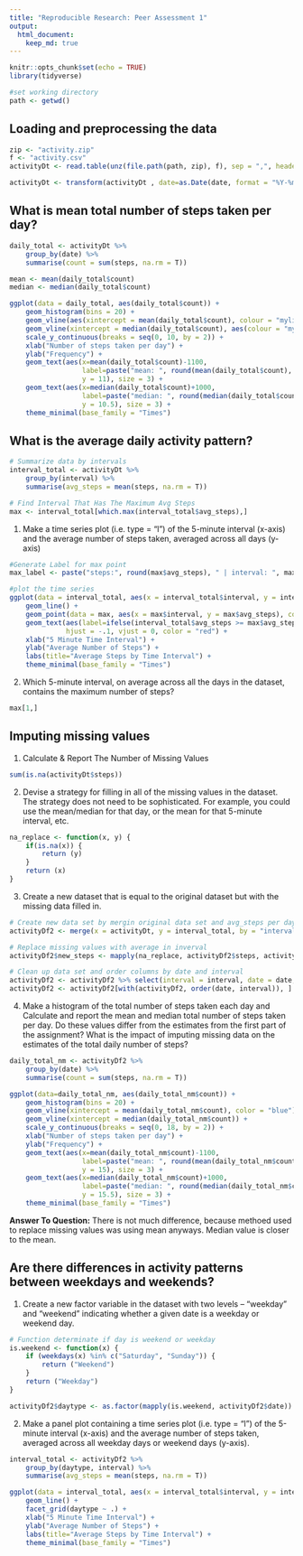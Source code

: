 ```yaml
---
title: "Reproducible Research: Peer Assessment 1"
output: 
  html_document:
    keep_md: true
---
```

```r
knitr::opts_chunk$set(echo = TRUE)
library(tidyverse)
```

```r
#set working directory
path <- getwd()
```

## Loading and preprocessing the data

```r
zip <- "activity.zip"
f <- "activity.csv"
activityDt <- read.table(unz(file.path(path, zip), f), sep = ",", header = TRUE)
```

```r
activityDt <- transform(activityDt , date=as.Date(date, format = "%Y-%m-%d"))

```

## What is mean total number of steps taken per day?


```r
daily_total <- activityDt %>% 
    group_by(date) %>% 
    summarise(count = sum(steps, na.rm = T))
```


```r
mean <- mean(daily_total$count)
median <- median(daily_total$count)

ggplot(data = daily_total, aes(daily_total$count)) + 
    geom_histogram(bins = 20) +
    geom_vline(aes(xintercept = mean(daily_total$count), colour = "myline1"), color = "blue", show.legend = TRUE) + 
    geom_vline(xintercept = median(daily_total$count), aes(colour = "myline2"), color = "lightblue") + 
    scale_y_continuous(breaks = seq(0, 10, by = 2)) + 
    xlab("Number of steps taken per day") +
    ylab("Frequency") + 
    geom_text(aes(x=mean(daily_total$count)-1100, 
                  label=paste("mean: ", round(mean(daily_total$count), digits = 1), sep = ""), 
                  y = 11), size = 3) +
    geom_text(aes(x=median(daily_total$count)+1000, 
                  label=paste("median: ", round(median(daily_total$count), digits = 1), sep = ""), 
                  y = 10.5), size = 3) +
    theme_minimal(base_family = "Times") 

```


## What is the average daily activity pattern?

```r
# Summarize data by intervals
interval_total <- activityDt %>% 
    group_by(interval) %>% 
    summarise(avg_steps = mean(steps, na.rm = T))

# Find Interval That Has The Maximum Avg Steps
max <- interval_total[which.max(interval_total$avg_steps),]
```

1. Make a time series plot (i.e. type = "l") of the 5-minute interval (x-axis) and the average number of steps taken, averaged across all days (y-axis)

```r
#Generate Label for max point 
max_label <- paste("steps:", round(max$avg_steps), " | interval: ", max$interval, sep = "")

#plot the time series
ggplot(data = interval_total, aes(x = interval_total$interval, y = interval_total$avg_steps)) + 
    geom_line() + 
    geom_point(data = max, aes(x = max$interval, y = max$avg_steps), color = "red") + 
    geom_text(aes(label=ifelse(interval_total$avg_steps >= max$avg_steps, as.character(max_label),'')), 
              hjust = -.1, vjust = 0, color = "red") +
    xlab("5 Minute Time Interval") + 
    ylab("Average Number of Steps") + 
    labs(title="Average Steps by Time Interval") + 
    theme_minimal(base_family = "Times")
```


2. Which 5-minute interval, on average across all the days in the dataset, contains the maximum number of steps?
```r
max[1,]

```

## Imputing missing values

1. Calculate & Report The Number of Missing Values
```r
sum(is.na(activityDt$steps))
```

2. Devise a strategy for filling in all of the missing values in the dataset. The strategy does not need to be sophisticated. For example, you could use the mean/median for that day, or the mean for that 5-minute interval, etc.

```r
na_replace <- function(x, y) {
    if(is.na(x)) {
        return (y)
    }
    return (x)
}
```

3. Create a new dataset that is equal to the original dataset but with the missing data filled in.

```r
# Create new data set by mergin original data set and avg_steps per day data set
activityDf2 <- merge(x = activityDt, y = interval_total, by = "interval", all = TRUE)

# Replace missing values with average in inverval
activityDf2$new_steps <- mapply(na_replace, activityDf2$steps, activityDf2$avg_steps)

# Clean up data set and order columns by date and interval
activityDf2 <- activityDf2 %>% select(interval = interval, date = date, steps = new_steps)
activityDf2 <- activityDf2[with(activityDf2, order(date, interval)), ]
```

4. Make a histogram of the total number of steps taken each day and Calculate and report the mean and median total number of steps taken per day. Do these values differ from the estimates from the first part of the assignment? What is the impact of imputing missing data on the estimates of the total daily number of steps?

```r
daily_total_nm <- activityDf2 %>% 
    group_by(date) %>% 
    summarise(count = sum(steps, na.rm = T))
```

```r
ggplot(data=daily_total_nm, aes(daily_total_nm$count)) + 
    geom_histogram(bins = 20) +
    geom_vline(xintercept = mean(daily_total_nm$count), color = "blue") + 
    geom_vline(xintercept = median(daily_total_nm$count)) + 
    scale_y_continuous(breaks = seq(0, 18, by = 2)) + 
    xlab("Number of steps taken per day") +
    ylab("Frequency") + 
    geom_text(aes(x=mean(daily_total_nm$count)-1100, 
                  label=paste("mean: ", round(mean(daily_total_nm$count), digits = 1), sep = ""), 
                  y = 15), size = 3) +
    geom_text(aes(x=median(daily_total_nm$count)+1000, 
                  label=paste("median: ", round(median(daily_total_nm$count), digits = 1), sep = ""), 
                  y = 15.5), size = 3) +
    theme_minimal(base_family = "Times")
```

**Answer To Question:**
There is not much difference, because methoed used to replace missing values was using mean anyways. Median value is closer to the mean.

## Are there differences in activity patterns between weekdays and weekends?

1. Create a new factor variable in the dataset with two levels – “weekday” and “weekend” indicating whether a given date is a weekday or weekend day.

```r
# Function determinate if day is weekend or weekday 
is.weekend <- function(x) {
    if (weekdays(x) %in% c("Saturday", "Sunday")) {
        return ("Weekend")
    }
    return ("Weekday")
}

activityDf2$daytype <- as.factor(mapply(is.weekend, activityDf2$date))
```

2. Make a panel plot containing a time series plot (i.e. type = "l") of the 5-minute interval (x-axis) and the average number of steps taken, averaged across all weekday days or weekend days (y-axis).

```r
interval_total <- activityDf2 %>% 
    group_by(daytype, interval) %>% 
    summarise(avg_steps = mean(steps, na.rm = T))
```

```r
ggplot(data = interval_total, aes(x = interval_total$interval, y = interval_total$avg_steps)) + 
    geom_line() + 
    facet_grid(daytype ~ .) +
    xlab("5 Minute Time Interval") + 
    ylab("Average Number of Steps") + 
    labs(title="Average Steps by Time Interval") + 
    theme_minimal(base_family = "Times")
```
    
